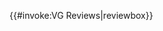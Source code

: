 {{#invoke:VG Reviews|reviewbox}}<noinclude>
{{template doc}}<!-- Add categories and interwikis to the /doc sub-page -->
</noinclude>
